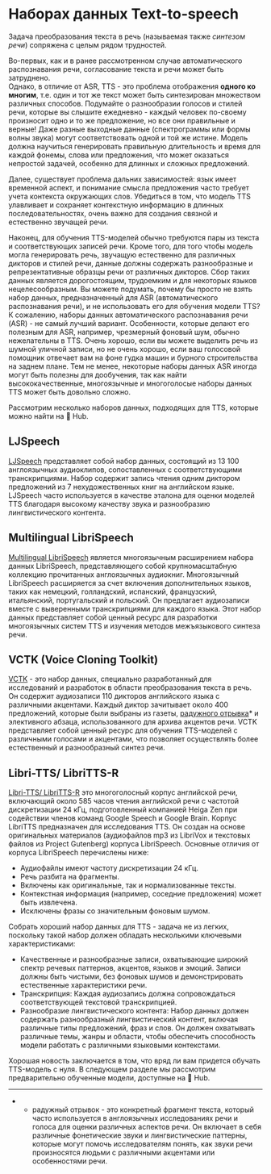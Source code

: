 # Наборах данных Text-to-speech

Задача преобразования текста в речь (называемая также _синтезом речи_) сопряжена с целым рядом трудностей.

Во-первых, как и в ранее рассмотренном случае автоматического распознавания речи, согласование текста и речи может быть затруднено.  
Однако, в отличие от ASR, TTS - это проблема отображения **одного ко многим**, т.е. один и тот же текст может быть синтезирован множеством различных способов. Подумайте о разнообразии голосов и стилей речи, которые вы слышите ежедневно - каждый человек по-своему произносит одно и то же предложение,
но все они правильные и верные! Даже разные выходные данные (спектрограммы или формы волны звука) могут соответствовать одной и той же истине. Модель должна научиться генерировать правильную длительность и время для каждой фонемы, слова или предложения, что может оказаться непростой задачей,
особенно для длинных и сложных предложений.

Далее, существует проблема дальних зависимостей: язык имеет временной аспект, и понимание смысла предложения
часто требует учета контекста окружающих слов. Убедиться в том, что модель TTS улавливает и сохраняет контекстную информацию
в длинных последовательностях, очень важно для создания связной и естественно звучащей речи.

Наконец, для обучения TTS-моделей обычно требуются пары из текста и соответствующих записей речи. Кроме того, для того чтобы
модель могла генерировать речь, звучащую естественно для различных дикторов и стилей речи, данные должны содержать разнообразные и
репрезентативные образцы речи от различных дикторов. Сбор таких данных является дорогостоящим, трудоемким и для некоторых языков
нецелесообразным. Вы можете подумать, почему бы просто не взять набор данных, предназначенный для ASR (автоматического распознавания речи), и не использовать его для
обучения модели TTS? К сожалению, наборы данных автоматического распознавания речи (ASR) - не самый лучший вариант. Особенности, которые
делают его полезным для ASR, например, чрезмерный фоновый шум, обычно нежелательны в TTS. Очень хорошо, если вы можете
выделить речь из шумной уличной записи, но не очень хорошо, если ваш голосовой помощник отвечает вам на фоне гудка машин
и бурного строительства на заднем плане. Тем не менее, некоторые наборы данных ASR иногда могут быть полезны для дообучения,
так как найти высококачественные, многоязычные и многоголосые наборы данных TTS может быть довольно сложно.

Рассмотрим несколько наборов данных, подходящих для TTS, которые можно найти на 🤗 Hub.

## LJSpeech

[LJSpeech](https://huggingface.co/datasets/lj_speech) представляет собой набор данных, состоящий из 13 100 англоязычных аудиоклипов,
сопоставленных с соответствующими транскрипциями. Набор содержит запись чтения одним диктором предложений
из 7 нехудожественных книг на английском языке. LJSpeech часто используется в качестве эталона для оценки моделей TTS
благодаря высокому качеству звука и разнообразию лингвистического контента.

## Multilingual LibriSpeech

[Multilingual LibriSpeech](https://huggingface.co/datasets/facebook/multilingual_librispeech) является многоязычным расширением
набора данных LibriSpeech, представляющего собой крупномасштабную коллекцию прочитанных англоязычных аудиокниг. Многоязычный LibriSpeech
расширяется за счет включения дополнительных языков, таких как немецкий, голландский, испанский, французский, итальянский, португальский и польский.
Он предлагает аудиозаписи вместе с выверенными транскрипциями для каждого языка. Этот набор данных представляет собой ценный ресурс
для разработки многоязычных систем TTS и изучения методов межъязыкового синтеза речи.

## VCTK (Voice Cloning Toolkit)

[VCTK](https://huggingface.co/datasets/vctk) - это набор данных, специально разработанный для исследований и разработок в области преобразования текста в речь.
Он содержит аудиозаписи 110 дикторов английского языка с различными акцентами. Каждый диктор зачитывает около 400 предложений,
которые были выбраны из газеты, [радужного отрывка](https://www.dialectsarchive.com/the-rainbow-passage)* и элективного абзаца, использованного для архива акцентов речи.
VCTK представляет собой ценный ресурс для обучения TTS-моделей с различными голосами и акцентами, что позволяет осуществлять более естественный и разнообразный
синтез речи.

## Libri-TTS/ LibriTTS-R

[Libri-TTS/ LibriTTS-R](https://huggingface.co/datasets/cdminix/libritts-r-aligned) это многоголосный корпус английской речи,
включающий около 585 часов чтения английской речи с частотой дискретизации 24 кГц, подготовленный компанией Heiga Zen при содействии членов команд Google Speech
и Google Brain. Корпус LibriTTS предназначен для исследования TTS. Он создан на основе оригинальных материалов
(аудиофайлов mp3 из LibriVox и текстовых файлов из Project Gutenberg) корпуса LibriSpeech. Основные отличия
от корпуса LibriSpeech перечислены ниже: 

* Аудиофайлы имеют частоту дискретизации 24 кГц. 
* Речь разбита на фрагменты. 
* Включены как оригинальные, так и нормализованные тексты. 
* Контекстная информация (например, соседние предложения) может быть извлечена. 
* Исключены фразы со значительным фоновым шумом.

Собрать хороший набор данных для TTS - задача не из легких, поскольку такой набор должен обладать несколькими ключевыми характеристиками:

* Качественные и разнообразные записи, охватывающие широкий спектр речевых паттернов, акцентов, языков и эмоций. Записи должны быть чистыми, без фоновых шумов и демонстрировать естественные характеристики речи.
* Транскрипция: Каждая аудиозапись должна сопровождаться соответствующей текстовой транскрипцией.
* Разнообразие лингвистического контента: Набор данных должен содержать разнообразный лингвистический контент, включая различные типы предложений, фраз и слов. Он должен охватывать различные темы, жанры и области, чтобы обеспечить способность модели работать с различными языковыми контекстами.

Хорошая новость заключается в том, что вряд ли вам придется обучать TTS-модель с нуля. В следующем разделе мы рассмотрим 
предварительно обученные модели, доступные на 🤗 Hub.

-----
* - радужный отрывок - это конкретный фрагмент текста, который часто используется в англоязычных исследованиях речи и голоса для оценки различных аспектов речи. Он включает в себя различные фонетические звуки и лингвистические паттерны, которые могут помочь исследователям понять, как звуки речи произносятся людьми с различными акцентами или особенностями речи.